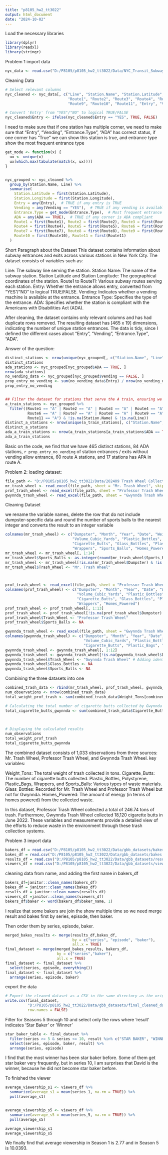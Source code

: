 ```yaml
---
title: "p8105_hw2_tt3022"
output: html_document
date: "2024-10-02"
---
```

Load the necessary libraries
```r
library(dplyr)
library(readxl)
library(stringr)
```

Problem 1
import data
```r
nyc_data <- read.csv("D:/P8105/p8105_hw2_tt3022/Data/NYC_Transit_Subway_Entrance_And_Exit_Data.csv")

```


Cleaning Data
```r
# Select relevant columns
nyc_cleaned <- nyc_data[, c("Line", "Station.Name", "Station.Latitude", "Station.Longitude",
                            "Route1", "Route2", "Route3", "Route4", "Route5", "Route6", "Route7", "Route8", 
                            "Route9", "Route10", "Route11", "Entry", "Vending", "Entrance.Type", "ADA")]

# Convert 'Entry' from "YES"/"NO" to logical TRUE/FALSE
nyc_cleaned$Entry <- ifelse(nyc_cleaned$Entry == "YES", TRUE, FALSE)
```

I need to make  sure that if one station has multiple corner, we need to make sure that "Entry", "Vending", "Entrance.Type", "ADA" has correct status, if one corner has "True" we can show this station is true, and entrance type show the most frequent entrance type
```r
get_mode <- function(x) {
  ux <- unique(x)
  ux[which.max(tabulate(match(x, ux)))]
}


nyc_grouped <- nyc_cleaned %>%
  group_by(Station.Name, Line) %>%
  summarise(
    Station.Latitude = first(Station.Latitude), 
    Station.Longitude = first(Station.Longitude),
    Entry = any(Entry),  # TRUE if any entry is TRUE
    Vending = any(Vending == "YES"),  # TRUE if any vending is available
    Entrance.Type = get_mode(Entrance.Type),  # Most frequent entrance type
    ADA = any(ADA == TRUE),  # TRUE if any corner is ADA compliant
    Route1 = first(Route1), Route2 = first(Route2), Route3 = first(Route3),
    Route4 = first(Route4), Route5 = first(Route5), Route6 = first(Route6),
    Route7 = first(Route7), Route8 = first(Route8), Route9 = first(Route9),
    Route10 = first(Route10), Route11 = first(Route11)
  )

```

Short Paragraph about the Dataset
This dataset contains information about subway entrances and exits across various stations in New York City. The dataset consists of variables such as:

Line: The subway line serving the station.
Station Name: The name of the subway station.
Station Latitude and Station Longitude: The geographical coordinates of the station.
Route1 to Route11: Various subway routes serving each station.
Entry: Whether the entrance allows entry, converted from "YES"/"NO" to logical TRUE/FALSE.
Vending: Indicates whether a vending machine is available at the entrance.
Entrance Type: Specifies the type of the entrance.
ADA: Specifies whether the station is compliant with the Americans with Disabilities Act (ADA).


After cleaning, the dataset contains only relevant columns and has had duplicate rows removed. The resulting dataset has [465 x 19] dimensions, indicating the number of unique station entrances. The data is tidy, since I defined the different cases about "Entry", "Vending", "Entrance.Type", "ADA".


Answer of the question:
```r
distinct_stations <- nrow(unique(nyc_grouped[, c("Station.Name", "Line")]))
distinct_stations
ada_stations <- nyc_grouped[nyc_grouped$ADA == TRUE, ]
nrow(ada_stations)
no_vending_data <- nyc_grouped[nyc_grouped$Vending == FALSE, ]
prop_entry_no_vending <- sum(no_vending_data$Entry) / nrow(no_vending_data)
prop_entry_no_vending


## Filter the dataset for stations that serve the A train, ensuring we remove NA values
a_train_stations <- nyc_grouped %>%
  filter((Route1 == "A" | Route2 == "A" | Route3 == "A" | Route4 == "A" | Route5 == "A" |
          Route6 == "A" | Route7 == "A" | Route8 == "A" | Route9 == "A" | Route10 == "A" |
          Route11 == "A") & !is.na(Station.Name) & !is.na(Line))
distinct_a_stations <- nrow(unique(a_train_stations[, c("Station.Name", "Line")]))
distinct_a_stations
ada_a_train_stations <- nrow(a_train_stations[a_train_stations$ADA == TRUE, ])
ada_a_train_stations

```
Basic on  the code, we find that we have 465 distinct stations, 84 ADA stations, `r prop_entry_no_vending`  of station entrances / exits without vending allow entrance, 60 route A stations, and 17 stations has APA in route A.




Problem 2:
loading dataset:
```r
file_path <- "D:/P8105/p8105_hw2_tt3022/Data/202409 Trash Wheel Collection Data.xlsx"
mr_trash_wheel <- read_excel(file_path, sheet = "Mr. Trash Wheel", skip = 1)
prof_trash_wheel <- read_excel(file_path, sheet = "Professor Trash Wheel", skip = 1)
gwynnda_trash_wheel <- read_excel(file_path, sheet = "Gwynnda Trash Wheel", skip = 1)
```


Cleaning Dataset

we rename the variable names, delete the row that do not include dumpster-specific data and round the number of sports balls to the nearest integer and converts the result to an integer variable 


```r
colnames(mr_trash_wheel) <- c("Dumpster", "Month", "Year", "Date", "Weight_Tons", 
                              "Volume_Cubic_Yards", "Plastic_Bottles", "Polystyrene", 
                              "Cigarette_Butts", "Glass_Bottles", "Plastic_Bags", 
                              "Wrappers", "Sports_Balls", "Homes_Powered")
mr_trash_wheel <- mr_trash_wheel[, 1:14]
mr_trash_wheel$Sports_Balls <- as.integer(round(mr_trash_wheel$Sports_Balls, 0))
mr_trash_wheel <- mr_trash_wheel[!is.na(mr_trash_wheel$Dumpster) & !is.na(as.numeric(mr_trash_wheel$Dumpster)), ]
mr_trash_wheel$Trash_Wheel <- "Mr. Trash Wheel"



prof_trash_wheel <- read_excel(file_path, sheet = "Professor Trash Wheel", skip = 1)
colnames(prof_trash_wheel) <- c("Dumpster", "Month", "Year", "Date", "Weight_Tons", 
                                "Volume_Cubic_Yards", "Plastic_Bottles", "Polystyrene", 
                                "Cigarette_Butts", "Glass_Bottles", "Plastic_Bags", 
                                "Wrappers", "Homes_Powered")
prof_trash_wheel <- prof_trash_wheel[, 1:13]
prof_trash_wheel <- prof_trash_wheel[!is.na(prof_trash_wheel$Dumpster) & !is.na(as.numeric(prof_trash_wheel$Dumpster)), ]
prof_trash_wheel$Trash_Wheel <- "Professor Trash Wheel" 
prof_trash_wheel$Sports_Balls <- NA

gwynnda_trash_wheel <- read_excel(file_path, sheet = "Gwynnda Trash Wheel", skip = 1)
colnames(gwynnda_trash_wheel) <- c("Dumpster", "Month", "Year", "Date", "Weight_Tons", 
                                   "Volume_Cubic_Yards", "Plastic_Bottles", "Polystyrene", 
                                   "Cigarette_Butts", "Plastic_Bags", "Wrappers", "Homes_Powered")
gwynnda_trash_wheel <- gwynnda_trash_wheel[, 1:12]
gwynnda_trash_wheel <- gwynnda_trash_wheel[!is.na(gwynnda_trash_wheel$Dumpster) & !is.na(as.numeric(gwynnda_trash_wheel$Dumpster)), ]
gwynnda_trash_wheel$Trash_Wheel <- "Gwynnda Trash Wheel" # Adding identifier
gwynnda_trash_wheel$Glass_Bottles <- NA
gwynnda_trash_wheel$Sports_Balls <- NA

```

Combining the three datasets into one

```r

combined_trash_data <- rbind(mr_trash_wheel, prof_trash_wheel, gwynnda_trash_wheel)
num_observations <- nrow(combined_trash_data)
total_weight_prof_trash <- sum(combined_trash_data$Weight_Tons[combined_trash_data$Trash_Wheel == "Professor Trash Wheel"], na.rm = TRUE)

# Calculating the total number of cigarette butts collected by Gwynnda in June 2022
total_cigarette_butts_gwynnda <- sum(combined_trash_data$Cigarette_Butts[combined_trash_data$Trash_Wheel == "Gwynnda Trash Wheel" & 
                                                                         combined_trash_data$Month == "June" & 
                                                                         combined_trash_data$Year == 2022], na.rm = TRUE)

# Displaying the calculated results
num_observations
total_weight_prof_trash
total_cigarette_butts_gwynnda
```
The combined dataset consists of 1,033 observations from three sources: Mr. Trash Wheel, Professor Trash Wheel, and Gwynnda Trash Wheel. 
key variables:

Weight_Tons: The total weight of trash collected in tons.
Cigarette_Butts: The number of cigarette butts collected.
Plastic_Bottles, Polystyrene, Plastic_Bags, Wrappers, and Sports_Balls: Various types of waste materials.
Glass_Bottles: Recorded for Mr. Trash Wheel and Professor Trash Wheel but not for Gwynnda.
Homes_Powered: The amount of energy (in terms of homes powered) from the collected waste.

In this dataset, Professor Trash Wheel collected a total of 246.74 tons of trash. Furthermore, Gwynnda Trash Wheel collected 18,120 cigarette butts in June 2022. These variables and measurements provide a detailed view of the efforts to reduce waste in the environment through these trash collection systems.

Problem 3
import data
```r
bakers_df = read.csv("D:/P8105/p8105_hw2_tt3022/Data/gbb_datasets/bakers.csv")
bakes_df = read.csv("D:/P8105/p8105_hw2_tt3022/Data/gbb_datasets/bakes.csv")
results_df = read.csv("D:/P8105/p8105_hw2_tt3022/Data/gbb_datasets/results.csv",skip = 2)
viewers_df = read.csv("D:/P8105/p8105_hw2_tt3022/Data/gbb_datasets/viewers.csv")
```
cleaning data from name, and adding the first name in bakers_df
```r
bakers_df=janitor::clean_names(bakers_df)
bakes_df = janitor::clean_names(bakes_df)
results_df = janitor::clean_names(results_df)
viewers_df =janitor::clean_names(viewers_df)
bakers_df$baker <- word(bakers_df$baker_name, 1)


```
I realize that some bakers are join the show multiple time so we need merge result and bakes first by series, episode, then baker.

Then order them by series, episode, baker.
```r
merged_bakes_results <- merge(results_df,bakes_df,
                              by = c("series", "episode", "baker"), 
                              all.x = TRUE)
final_dataset <- merge(merged_bakes_results, bakers_df, 
                       by = c("series","baker"), 
                       all.x = TRUE)
final_dataset <- final_dataset %>% 
  select(series, episode, everything()) 
final_dataset <- final_dataset %>% 
  arrange(series, episode, baker)

```

export the data
```r
# Export the cleaned dataset as a CSV in the same directory as the original datasets
write.csv(final_dataset, 
          "D:/P8105/p8105_hw2_tt3022/Data/gbb_datasets/final_cleaned_data.csv", 
          row.names = FALSE)
```

Filter for Seasons 5 through 10 and select only the rows where 'result' indicates 'Star Baker' or 'Winner'
```r
star_baker_table <- final_dataset %>%
  filter(series >= 5 & series <= 10, result %in% c("STAR BAKER", "WINNER")) %>%
  select(series, episode, baker, result) %>%
  arrange(series, episode)

```
I find that the most winner has been star baker before. Some of them get star baker very frequently, but in series 10, I am surprises that David is the winner, because he did not become star baker before.

To finished the viewer
```r
average_viewership_s1 <- viewers_df %>%
  summarize(average_s1 = mean(series_1, na.rm = TRUE)) %>%
  pull(average_s1)  


average_viewership_s5 <- viewers_df %>%
  summarize(average_s5 = mean(series_5, na.rm = TRUE)) %>%
  pull(average_s5)  

average_viewership_s1
average_viewership_s5
```

We finally find that average viewership in Season 1 is 2.77 and in Season 5 is 10.0393.


































